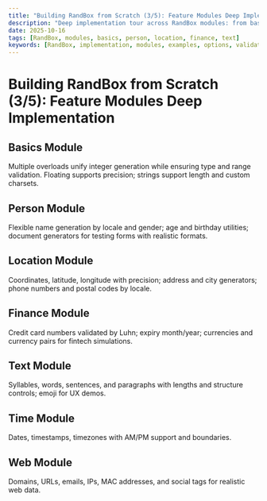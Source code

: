 ```yaml
---
title: "Building RandBox from Scratch (3/5): Feature Modules Deep Implementation"
description: "Deep implementation tour across RandBox modules: from basic numbers and strings to geospatial coordinates and finance data with Luhn validation, showcasing consistent APIs and robust options."
date: 2025-10-16
tags: [RandBox, modules, basics, person, location, finance, text]
keywords: [RandBox, implementation, modules, examples, options, validation]
---
```


# Building RandBox from Scratch (3/5): Feature Modules Deep Implementation

## Basics Module

Multiple overloads unify integer generation while ensuring type and range validation. Floating supports precision; strings support length and custom charsets.

## Person Module

Flexible name generation by locale and gender; age and birthday utilities; document generators for testing forms with realistic formats.

## Location Module

Coordinates, latitude, longitude with precision; address and city generators; phone numbers and postal codes by locale.

## Finance Module

Credit card numbers validated by Luhn; expiry month/year; currencies and currency pairs for fintech simulations.

## Text Module

Syllables, words, sentences, and paragraphs with lengths and structure controls; emoji for UX demos.

## Time Module

Dates, timestamps, timezones with AM/PM support and boundaries.

## Web Module

Domains, URLs, emails, IPs, MAC addresses, and social tags for realistic web data.

